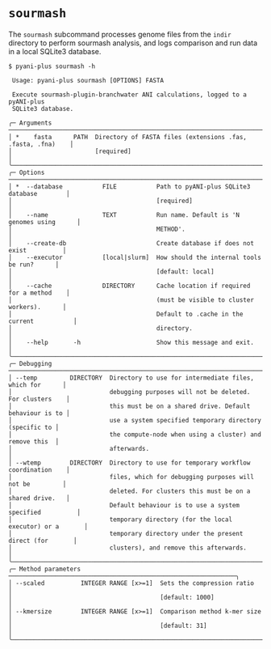 # `sourmash` {#sourmash-subcommand .unnambered}

The `sourmash` subcommand processes genome files from the `indir` directory to perform sourmash analysis, and logs comparison and run data in a local SQLite3 database.

```shell
$ pyani-plus sourmash -h
                                                                                     
 Usage: pyani-plus sourmash [OPTIONS] FASTA                                          
                                                                                     
 Execute sourmash-plugin-branchwater ANI calculations, logged to a pyANI-plus        
 SQLite3 database.                                                                   
                                                                                     
╭─ Arguments ───────────────────────────────────────────────────────────────────────╮
│ *    fasta      PATH  Directory of FASTA files (extensions .fas, .fasta, .fna)    │
│                       [required]                                                  │
╰───────────────────────────────────────────────────────────────────────────────────╯
╭─ Options ─────────────────────────────────────────────────────────────────────────╮
│ *  --database           FILE           Path to pyANI-plus SQLite3 database        │
│                                        [required]                                 │
│    --name               TEXT           Run name. Default is 'N genomes using      │
│                                        METHOD'.                                   │
│    --create-db                         Create database if does not exist          │
│    --executor           [local|slurm]  How should the internal tools be run?      │
│                                        [default: local]                           │
│    --cache              DIRECTORY      Cache location if required for a method    │
│                                        (must be visible to cluster workers).      │
│                                        Default to .cache in the current           │
│                                        directory.                                 │
│    --help       -h                     Show this message and exit.                │
╰───────────────────────────────────────────────────────────────────────────────────╯
╭─ Debugging ───────────────────────────────────────────────────────────────────────╮
│ --temp         DIRECTORY  Directory to use for intermediate files, which for      │
│                           debugging purposes will not be deleted. For clusters    │
│                           this must be on a shared drive. Default behaviour is to │
│                           use a system specified temporary directory (specific to │
│                           the compute-node when using a cluster) and remove this  │
│                           afterwards.                                             │
│ --wtemp        DIRECTORY  Directory to use for temporary workflow coordination    │
│                           files, which for debugging purposes will not be         │
│                           deleted. For clusters this must be on a shared drive.   │
│                           Default behaviour is to use a system specified          │
│                           temporary directory (for the local executor) or a       │
│                           temporary directory under the present direct (for       │
│                           clusters), and remove this afterwards.                  │
╰───────────────────────────────────────────────────────────────────────────────────╯
╭─ Method parameters ───────────────────────────────────────────────────────────────╮
│ --scaled          INTEGER RANGE [x>=1]  Sets the compression ratio                │
│                                         [default: 1000]                           │
│ --kmersize        INTEGER RANGE [x>=1]  Comparison method k-mer size              │
│                                         [default: 31]                             │
╰───────────────────────────────────────────────────────────────────────────────────╯
```
